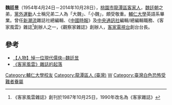 {{blpunsourced|time=2014-11-20T09:40:07+00:00}}
{{Infobox_officeholder
| name =魏廷昱
| image name =
| width = 
| Sex = 男 
| now =  
| period =
| Native place =
| nationality = {{ROC}}
| date of birth = 1954年4月24日
| place of birth = {{ROC|臺灣省}}[[桃園縣|桃園縣]]（今[[桃園市|桃園市]]）
| date of death = {{death date and age|2014|10|28|1954|4|24}}
| place of death = {{TWN}}
| party= 
| spouse = 
| educate =
*輔仁大學英語系
| past= 
*新潮流雜誌社總編輯
*《中國時報》及中央通訊社編輯/總編輯職務
*《客家風雲》雜誌創辦人之一
*《觀察家雜誌》創辦人
*客家電視台創台台長
}}
'''魏廷昱'''（1954年4月24日－2014年10月28日），[[桃園市|桃園市]][[龍潭區_(桃園市)|龍潭區]][[客家人|客家人]]，[[魏廷朝|魏廷朝]]之弟，[[黨外運動|黨外運動]]人士稱兄弟二人為「大魏」、「小魏」，頗受敬重。[[輔仁大學|輔仁大學]]英語系畢業。曾任[[新潮流|新潮流]]雜誌社總編輯、《[[中國時報|中國時報]]》及[[中央通訊社|中央通訊社]]編輯/總編輯職務、《客家風雲》雜誌<ref>《客家風雲雜誌》創刊於1987年10月25日，1990年改名為《客家雜誌》</ref>創辦人之一，《觀察家雜誌》創辦人，[[客家電視台|客家電視台]]創台台長。

==參考==
{{reflist}}
* [http://www.peoplenews.tw/news/1b3a9f60-b98d-4a00-b624-93fa6f3337e1 【人物】悼一位現代儒俠─魏廷昱]
* [http://hakka.ncu.edu.tw/hakka/modules/tinycontent/content/paper/paper158/02_01.html 《客家風雲》雜誌的起落]

[[Category:輔仁大學校友|Category:輔仁大學校友]]
[[Category:龍潭區人_(臺灣)|Category:龍潭區人 (臺灣)]]
[[Category:客家裔臺灣人|W]]
[[Category:臺灣白色恐怖受難者眷屬|Category:臺灣白色恐怖受難者眷屬]]
